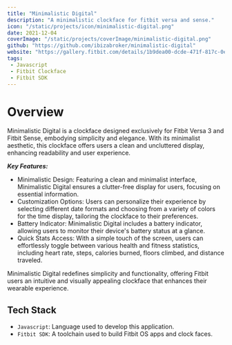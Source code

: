 ```yaml
---
title: "Minimalistic Digital"
description: "A minimalistic clockface for fitbit versa and sense."
icon: "/static/projects/icon/minimalistic-digital.png"
date: 2021-12-04
coverImage: "/static/projects/coverImage/minimalistic-digital.png"
github: "https://github.com/ibizabroker/minimalistic-digital"
website: "https://gallery.fitbit.com/details/1b9dea00-dcde-471f-817c-0ece833cbe8a"
tags: 
 - Javascript
 - Fitbit Clockface
 - Fitbit SDK
---
```


# Overview
Minimalistic Digital is a clockface designed exclusively for Fitbit Versa 3 and Fitbit Sense, embodying simplicity and elegance. With its minimalist aesthetic, this clockface offers users a clean and uncluttered display, enhancing readability and user experience.

***Key Features:***
- Minimalistic Design: Featuring a clean and minimalist interface, Minimalistic Digital ensures a clutter-free display for users, focusing on essential information.
- Customization Options: Users can personalize their experience by selecting different date formats and choosing from a variety of colors for the time display, tailoring the clockface to their preferences.
- Battery Indicator: Minimalistic Digital includes a battery indicator, allowing users to monitor their device's battery status at a glance.
- Quick Stats Access: With a simple touch of the screen, users can effortlessly toggle between various health and fitness statistics, including heart rate, steps, calories burned, floors climbed, and distance traveled.

Minimalistic Digital redefines simplicity and functionality, offering Fitbit users an intuitive and visually appealing clockface that enhances their wearable experience.

## Tech Stack
- `Javascript`: Language used to develop this application.
- `Fitbit SDK`: A toolchain used to build Fitbit OS apps and clock faces.